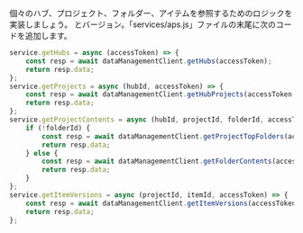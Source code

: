 個々のハブ、プロジェクト、フォルダー、アイテムを参照するためのロジックを実装しましょう。
とバージョン。「services/aps.js」ファイルの末尾に次のコードを追加します。

```js title="services/aps.js"
service.getHubs = async (accessToken) => {
    const resp = await dataManagementClient.getHubs(accessToken);
    return resp.data;
};
service.getProjects = async (hubId, accessToken) => {
    const resp = await dataManagementClient.getHubProjects(accessToken, hubId);
    return resp.data;
};
service.getProjectContents = async (hubId, projectId, folderId, accessToken) => {
    if (!folderId) {
        const resp = await dataManagementClient.getProjectTopFolders(accessToken, hubId, projectId);
        return resp.data;
    } else {
        const resp = await dataManagementClient.getFolderContents(accessToken, projectId, folderId);
        return resp.data;
    }
};
service.getItemVersions = async (projectId, itemId, accessToken) => {
    const resp = await dataManagementClient.getItemVersions(accessToken, projectId, itemId);
    return resp.data;
};
```
